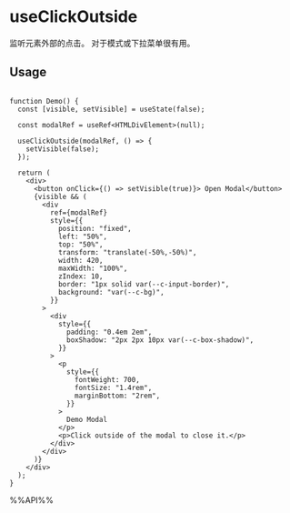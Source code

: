 # useClickOutside

监听元素外部的点击。 对于模式或下拉菜单很有用。


## Usage

```tsx live

function Demo() {
  const [visible, setVisible] = useState(false);

  const modalRef = useRef<HTMLDivElement>(null);

  useClickOutside(modalRef, () => {
    setVisible(false);
  });

  return (
    <div>
      <button onClick={() => setVisible(true)}> Open Modal</button>
      {visible && (
        <div
          ref={modalRef}
          style={{
            position: "fixed",
            left: "50%",
            top: "50%",
            transform: "translate(-50%,-50%)",
            width: 420,
            maxWidth: "100%",
            zIndex: 10,
            border: "1px solid var(--c-input-border)",
            background: "var(--c-bg)",
          }}
        >
          <div
            style={{
              padding: "0.4em 2em",
              boxShadow: "2px 2px 10px var(--c-box-shadow)",
            }}
          >
            <p
              style={{
                fontWeight: 700,
                fontSize: "1.4rem",
                marginBottom: "2rem",
              }}
            >
              Demo Modal
            </p>
            <p>Click outside of the modal to close it.</p>
          </div>
        </div>
      )}
    </div>
  );
}

```

%%API%%